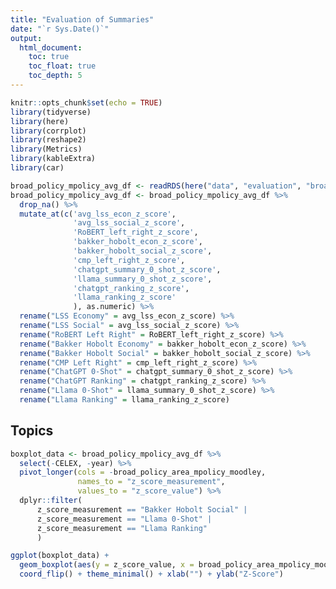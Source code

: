 ```yaml
---
title: "Evaluation of Summaries"
date: "`r Sys.Date()`"
output: 
  html_document:
    toc: true
    toc_float: true
    toc_depth: 5
---
```


```r
knitr::opts_chunk$set(echo = TRUE)
library(tidyverse)
library(here)
library(corrplot)
library(reshape2)
library(Metrics)
library(kableExtra)
library(car)
```

```r
broad_policy_mpolicy_avg_df <- readRDS(here("data", "evaluation", "broad_policy_mpolicy_avg_df_summaries_raw_results.rds"))
broad_policy_mpolicy_avg_df <- broad_policy_mpolicy_avg_df %>% 
  drop_na() %>% 
  mutate_at(c('avg_lss_econ_z_score',
              'avg_lss_social_z_score',
              'RoBERT_left_right_z_score',
              'bakker_hobolt_econ_z_score',
              'bakker_hobolt_social_z_score',
              'cmp_left_right_z_score',
              'chatgpt_summary_0_shot_z_score',
              'llama_summary_0_shot_z_score',
              'chatgpt_ranking_z_score',
              'llama_ranking_z_score'
              ), as.numeric) %>% 
  rename("LSS Economy" = avg_lss_econ_z_score) %>% 
  rename("LSS Social" = avg_lss_social_z_score) %>% 
  rename("RoBERT Left Right" = RoBERT_left_right_z_score) %>% 
  rename("Bakker Hobolt Economy" = bakker_hobolt_econ_z_score) %>% 
  rename("Bakker Hobolt Social" = bakker_hobolt_social_z_score) %>% 
  rename("CMP Left Right" = cmp_left_right_z_score) %>% 
  rename("ChatGPT 0-Shot" = chatgpt_summary_0_shot_z_score) %>% 
  rename("ChatGPT Ranking" = chatgpt_ranking_z_score) %>% 
  rename("Llama 0-Shot" = llama_summary_0_shot_z_score) %>% 
  rename("Llama Ranking" = llama_ranking_z_score)
```

## Topics

```r
boxplot_data <- broad_policy_mpolicy_avg_df %>% 
  select(-CELEX, -year) %>% 
  pivot_longer(cols = -broad_policy_area_mpolicy_moodley,
               names_to = "z_score_measurement", 
               values_to = "z_score_value") %>% 
  dplyr::filter(
      z_score_measurement == "Bakker Hobolt Social" |
      z_score_measurement == "Llama 0-Shot" |
      z_score_measurement == "Llama Ranking"
      )

ggplot(boxplot_data) +
  geom_boxplot(aes(y = z_score_value, x = broad_policy_area_mpolicy_moodley, fill = z_score_measurement)) +
  coord_flip() + theme_minimal() + xlab("") + ylab("Z-Score")
```